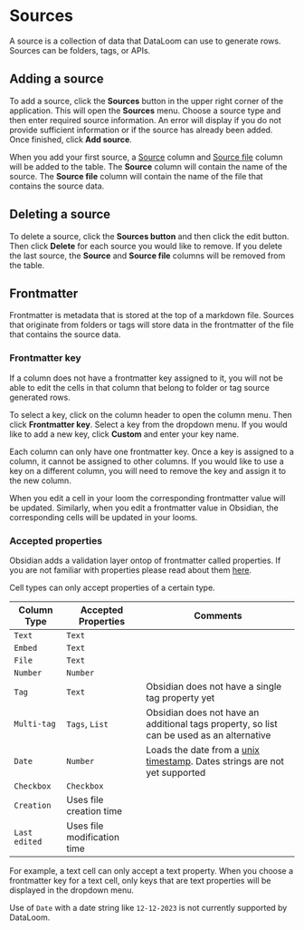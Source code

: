 # Sources

A source is a collection of data that DataLoom can use to generate rows. Sources can be folders, tags, or APIs.

## Adding a source

To add a source, click the **Sources** button in the upper right corner of the application. This will open the **Sources** menu. Choose a source type and then enter required source information. An error will display if you do not provide sufficient information or if the source has already been added. Once finished, click **Add source**.

When you add your first source, a [Source](../../../features/table/cells/source) column and [Source file](../../../features/table/cells/source-file) column will be added to the table. The **Source** column will contain the name of the source. The **Source file** column will contain the name of the file that contains the source data.

## Deleting a source

To delete a source, click the **Sources button** and then click the edit button. Then click **Delete** for each source you would like to remove. If you delete the last source, the **Source** and **Source file** columns will be removed from the table.

## Frontmatter

Frontmatter is metadata that is stored at the top of a markdown file. Sources that originate from folders or tags will store data in the frontmatter of the file that contains the source data.

### Frontmatter key

If a column does not have a frontmatter key assigned to it, you will not be able to edit the cells in that column that belong to folder or tag source generated rows.

To select a key, click on the column header to open the column menu. Then click **Frontmatter key**. Select a key from the dropdown menu. If you would like to add a new key, click **Custom** and enter your key name.

Each column can only have one frontmatter key. Once a key is assigned to a column, it cannot be assigned to other columns. If you would like to use a key on a different column, you will need to remove the key and assign it to the new column.

When you edit a cell in your loom the corresponding frontmatter value will be updated. Similarly, when you edit a frontmatter value in Obsidian, the corresponding cells will be updated in your looms.

### Accepted properties

Obsidian adds a validation layer ontop of frontmatter called properties. If you are not familiar with properties please read about them [here](https://help.obsidian.md/Editing+and+formatting/Properties).

Cell types can only accept properties of a certain type.

| Column Type   | Accepted Properties         | Comments                                                                                                             |
| ------------- | --------------------------- | -------------------------------------------------------------------------------------------------------------------- |
| `Text`        | `Text`                      |                                                                                                                      |
| `Embed`       | `Text`                      |                                                                                                                      |
| `File`        | `Text`                      |                                                                                                                      |
| `Number`      | `Number`                    |                                                                                                                      |
| `Tag`         | `Text`                      | Obsidian does not have a single tag property yet                                                                     |
| `Multi-tag`   | `Tags`, `List`              | Obsidian does not have an additional tags property, so list can be used as an alternative                            |
| `Date`        | `Number`                    | Loads the date from a [unix timestamp](https://en.wikipedia.org/wiki/Unix_time). Dates strings are not yet supported |
| `Checkbox`    | `Checkbox`                  |                                                                                                                      |
| `Creation`    | Uses file creation time     |                                                                                                                      |
| `Last edited` | Uses file modification time |

For example, a text cell can only accept a text property. When you choose a frontmatter key for a text cell, only keys that are text properties will be displayed in the dropdown menu.

Use of `Date` with a date string like `12-12-2023` is not currently supported by DataLoom.
